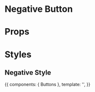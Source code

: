 
<Meta title="Components/Buttons/Negative" component={Buttons} />

# Negative Button

<Preview>
  <Story id="buttons--normal" height="60px" />
</Preview>

# Props

<Props of={Buttons} />

# Styles

## Negative Style

<Story name="negative" height="60px">
  {{
    components: { Buttons },
    template: '<Buttons name="negative" className="negative" :useDiv="false" :isLoading="false" />',
  }}
</Story>
